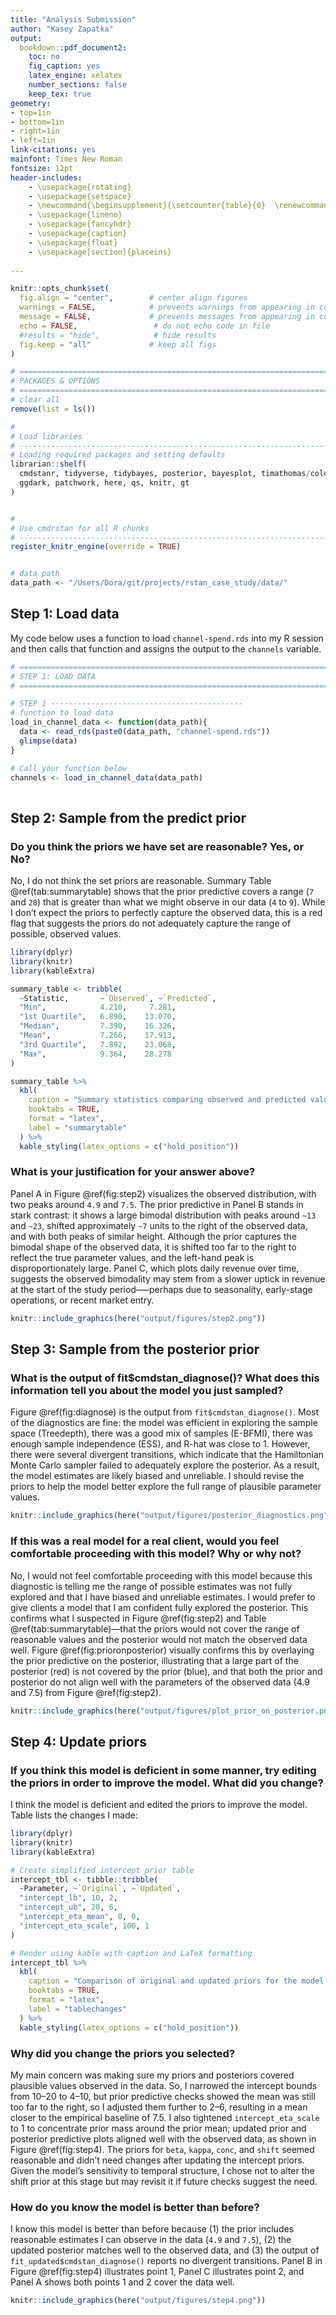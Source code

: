 ```yaml
---
title: "Analysis Submission"
author: "Kasey Zapatka"
output:
  bookdown::pdf_document2:
    toc: no
    fig_caption: yes
    latex_engine: xelatex
    number_sections: false
    keep_tex: true
geometry:
- top=1in
- bottom=1in
- right=1in
- left=1in
link-citations: yes
mainfont: Times New Roman
fontsize: 12pt
header-includes:
    - \usepackage{rotating}
    - \usepackage{setspace}
    - \newcommand{\beginsupplement}{\setcounter{table}{0}  \renewcommand{\thetable}{A\arabic{table}} \setcounter{figure}{0} \renewcommand{\thefigure}{A\arabic{figure}}}
    - \usepackage{lineno}
    - \usepackage{fancyhdr}
    - \usepackage{caption}
    - \usepackage{float}
    - \usepackage[section]{placeins}
   
---
```


```r

knitr::opts_chunk$set(
  fig.align = "center",        # center align figures
  warnings = FALSE,            # prevents warnings from appearing in code chunk
  message = FALSE,             # prevents messages from appearing in code chunk
  echo = FALSE,                 # do not echo code in file
  #results = "hide",            # hide results
  fig.keep = "all"             # keep all figs
)

```

```r
# ==========================================================================
# PACKAGES & OPTIONS
# ==========================================================================
# clear all
remove(list = ls())

#
# Load libraries
# --------------------------------------------------------------------------
# Loading required packages and setting defaults
librarian::shelf(
  cmdstanr, tidyverse, tidybayes, posterior, bayesplot, timathomas/colorout,
  ggdark, patchwork, here, qs, knitr, gt
)


#
# Use cmdrstan for all R chunks
# --------------------------------------------------------------------------
register_knitr_engine(override = TRUE)


# data path
data_path <- "/Users/Dora/git/projects/rstan_case_study/data/" 

```

## Step 1: Load data {-}

My code below uses a function to load `channel-spend.rds` into my R session and then calls that function and assigns the output to the `channels` variable.

```r

# ==========================================================================
# STEP 1: LOAD DATA
# ==========================================================================

# STEP 1 -------------------------------------------
# function to load data
load_in_channel_data <- function(data_path){
  data <- read_rds(paste0(data_path, "channel-spend.rds"))
  glimpse(data)
}

# Call your function below
channels <- load_in_channel_data(data_path)
  
```


\newpage

## Step 2: Sample from the predict prior


### Do you think the priors we have set are reasonable? Yes, or No?

No, I do not think the set priors are reasonable. Summary Table \@ref(tab:summarytable) shows that the prior predictive covers a range (`7` and `28`) that is greater than what we might observe in our data (`4` to `9`). While I don't expect the priors to perfectly capture the observed data, this is a red flag that suggests the priors do not adequately capture the range of possible, observed values. 

```r

library(dplyr)
library(knitr)
library(kableExtra)

summary_table <- tribble(
  ~Statistic,       ~`Observed`, ~`Predicted`,
  "Min",            4.210,     7.281,
  "1st Quartile",   6.890,    13.070,
  "Median",         7.390,    16.326,
  "Mean",           7.266,    17.913,
  "3rd Quartile",   7.892,    23.068,
  "Max",            9.364,    28.278
)

summary_table %>%
  kbl(
    caption = "Summary statistics comparing observed and predicted values.",
    booktabs = TRUE,
    format = "latex",
    label = "summarytable"
  ) %>%
  kable_styling(latex_options = c("hold_position"))
```

### What is your justification for your answer above?

Panel A in Figure @ref(fig:step2) visualizes the observed distribution, with two peaks around `4.9` and `7.5`. The prior predictive in Panel B stands in stark contrast: it shows a large bimodal distribution with peaks around `~13` and `~23`, shifted approximately `~7` units to the right of the observed data, and with both peaks of similar height. Although the prior captures the bimodal shape of the observed data, it is shifted too far to the right to reflect the true parameter values, and the left-hand peak is disproportionately large. Panel C, which plots daily revenue over time, suggests the observed bimodality may stem from a slower uptick in revenue at the start of the study period—--perhaps due to seasonality, early-stage operations, or recent market entry.

```r
 
knitr::include_graphics(here("output/figures/step2.png"))

```


\newpage

## Step 3: Sample from the posterior prior {-}

### What is the output of fit$cmdstan_diagnose()? What does this information tell you about the model you just sampled?

Figure @ref(fig:diagnose) is the output from `fit$cmdstan_diagnose()`. Most of the diagnostics are fine: the model was efficient in exploring the sample space (Treedepth), there was a good mix of samples (E-BFMI), there was enough sample independence (ESS), and R-hat was close to 1. However, there were several divergent transitions, which indicate that the Hamiltonian Monte Carlo sampler failed to adequately explore the posterior. As a result, the model estimates are likely biased and unreliable. I should revise the priors to help the model better explore the full range of plausible parameter values.

```r
 
knitr::include_graphics(here("output/figures/posterior_diagnostics.png"))

```


### If this was a real model for a real client, would you feel comfortable proceeding with this model? Why or why not?

No, I would not feel comfortable proceeding with this model because this diagnostic is telling me the range of possible estimates was not fully explored and that I have biased and unreliable estimates. I would prefer to give clients a model that I am confident fully explored the posterior. This confirms what I suspected in Figure @ref(fig:step2) and Table @ref(tab:summarytable)---that the priors would not cover the range of reasonable values and the posterior would not match the observed data well. Figure @ref(fig:prioronposterior) visually confirms this by overlaying the prior predictive on the posterior, illustrating that a large part of the posterior (red) is not covered by the prior (blue), and that both the prior and posterior do not align well with the parameters of the observed data (4.9 and 7.5) from Figure @ref(fig:step2).

```r
 
knitr::include_graphics(here("output/figures/plot_prior_on_posterior.png"))

```

\newpage

## Step 4: Update priors {-}

### If you think this model is deficient in some manner, try editing the priors in order to improve the model. What did you change?

I think the model is deficient and edited the priors to improve the model. Table \ref{tab:tablechanges} lists the changes I made:


```r

library(dplyr)
library(knitr)
library(kableExtra)

# Create simplified intercept prior table
intercept_tbl <- tibble::tribble(
  ~Parameter, ~`Original`, ~`Updated`,
  "intercept_lb", 10, 2,
  "intercept_ub", 20, 6,
  "intercept_eta_mean", 0, 0,
  "intercept_eta_scale", 100, 1
)

# Render using kable with caption and LaTeX formatting
intercept_tbl %>%
  kbl(
    caption = "Comparison of original and updated priors for the model intercept.",
    booktabs = TRUE,
    format = "latex",
    label = "tablechanges"
  ) %>%
  kable_styling(latex_options = c("hold_position"))

```

### Why did you change the priors you selected?

My main concern was making sure my priors and posteriors covered plausible values observed in the data. So, I narrowed the intercept bounds from $10$–$20$ to $4$–$10$, but prior predictive checks showed the mean was still too far to the right, so I adjusted them further to $2$–$6$, resulting in a mean closer to the empirical baseline of $7.5$. I also tightened `intercept_eta_scale` to $1$ to concentrate prior mass around the prior mean; updated prior and posterior predictive plots aligned well with the observed data, as shown in Figure @ref(fig:step4). The priors for `beta`, `kappa`, `conc`, and `shift` seemed reasonable and didn't need changes after updating the intercept priors. Given the model's sensitivity to temporal structure, I chose not to alter the shift prior at this stage but may revisit it if future checks suggest the need.

### How do you know the model is better than before?

I know this model is better than before because (1) the prior includes reasonable estimates I can observe in the data (`4.9` and `7.5`), (2) the updated posterior matches well to the observed data, and (3) the output of `fit_updated$cmdstan_diagnose()` reports no divergent transitions. Panel B in Figure \@ref(fig:step4) illustrates point 1, Panel C illustrates point 2, and Panel A shows both points 1 and 2 cover the data well. 

\newpage

```r
 
knitr::include_graphics(here("output/figures/step4.png"))

```
